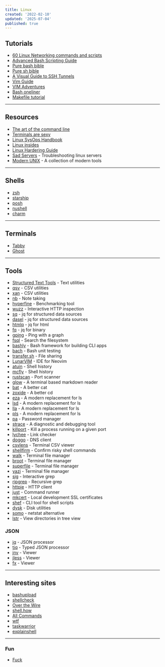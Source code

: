 ```yaml
---
title: Linux
created: '2022-02-10'
updated: '2025-07-04'
published: true
---
```


## Tutorials

- [60 Linux Networking commands and scripts](https://haydenjames.io/linux-networking-commands-scripts)
- [Advanced Bash Scripting Guide](https://tldp.org/LDP/abs/html)
- [Pure bash bible](https://github.com/dylanaraps/pure-bash-bible)
- [Pure sh bible](https://github.com/dylanaraps/pure-sh-bible)
- [A Visual Guide to SSH Tunnels](https://robotmoon.com/ssh-tunnels)
- [Vim Guide](https://thevaluable.dev/vim-beginner)
- [VIM Adventures](https://vim-adventures.com)
- [Bash oneliner](https://github.com/onceupon/Bash-Oneliner)
- [Makefile tutorial](https://makefiletutorial.com)

---

## Resources

- [The art of the command line](https://github.com/jlevy/the-art-of-command-line)
- [Terminals are sexy](https://github.com/k4m4/terminals-are-sexy)
- [Linux SysOps Handbook](https://abarrak.gitbook.io/linux-sysops-handbook)
- [Linux insides](https://0xax.gitbooks.io/linux-insides/content)
- [Linux Hardering Guide](https://madaidans-insecurities.github.io/guides/linux-hardening.html)
- [Sad Servers](https://sadservers.com/scenarios) - Troubleshooting linux servers
- [Modern UNIX](https://github.com/ibraheemdev/modern-unix) - A collection of modern tools

---

## Shells

- [zsh](https://ohmyz.sh)
- [starship](https://starship.rs)
- [posh](https://github.com/JanDeDobbeleer/oh-my-posh)
- [nushell](https://github.com/nushell/nushell)
- [charm](https://charm.sh)

---

## Terminals

- [Tabby](https://github.com/eugeny/tabby)
- [Ghost](https://github.com/ghostty-org/ghostty)

---

## Tools

- [Structured Text Tools](https://github.com/dbohdan/structured-text-tools) - Text utilities
- [qsv](https://github.com/dathere/qsv) - CSV utilities
- [xan](https://github.com/medialab/xan) - CSV utilities
- [nb](https://github.com/xwmx/nb) - Note taking
- [hyperfine](https://github.com/sharkdp/hyperfine) - Benchmarking tool
- [wuzz](https://github.com/asciimoo/wuzz) - Interactive HTTP inspection
- [sq](https://github.com/neilotoole/sq) - jq for structured data sources
- [dasel](https://github.com/TomWright/dasel) - jq for structured data sources
- [htmlq](https://github.com/mgdm/htmlq) - jq for html
- [fq](https://github.com/wader/fq) - jq for binary
- [gping](https://github.com/orf/gping) - Ping with a graph
- [fsql](https://github.com/kashav/fsql) - Search the filesystem
- [bashly](https://github.com/DannyBen/bashly) - Bash framework for building CLI apps
- [bach](https://github.com/bach-sh/bach) - Bash unit testing
- [transfer.sh](https://github.com/dutchcoders/transfer.sh) - File sharing
- [LunarVIM](https://github.com/LunarVim/LunarVim) - IDE for Neovim
- [atuin](https://github.com/atuinsh/atuin) - Shell history
- [mcfly](https://github.com/cantino/mcfly) - Shell history
- [rustscan](https://github.com/bee-san/RustScan) - Port scanner
- [glow](https://github.com/charmbracelet/glow) - A terminal based markdown reader
- [bat](https://github.com/sharkdp/bat) - A better cat
- [zoxide](https://github.com/ajeetdsouza/zoxide) - A better cd
- [eza](https://github.com/eza-community/eza) - A modern replacement for ls
- [lsd](https://github.com/lsd-rs/lsd) - A modern replacement for ls
- [lla](https://github.com/chaqchase/lla) - A modern replacement for ls
- [pls](https://github.com/pls-rs/pls) - A modern replacement for ls
- [pa](https://github.com/biox/pa) - Password manager
- [strace](https://github.com/strace/strace) - A diagnostic and debugging tool
- [killport](https://github.com/jkfran/killport) - Kill a process running on a given port
- [lychee](https://github.com/lycheeverse/lychee) - Link checker
- [doggo](https://github.com/mr-karan/doggo) - DNS client
- [csvlens](https://github.com/YS-L/csvlens) - Terminal CSV viewer
- [shellfirm](https://github.com/kaplanelad/shellfirm) - Confirm risky shell commands
- [walk](https://github.com/antonmedv/walk) - Terminal file manager
- [broot](https://github.com/Canop/broot) - Terminal file manager
- [superfile](https://github.com/yorukot/superfile) - Terminal file manager
- [yazi](https://github.com/sxyazi/yazi) - Terminal file manager
- [sig](https://github.com/ynqa/sig) - Interactive grep
- [ripgrep](https://github.com/BurntSushi/ripgrep) - Recursive grep
- [httpie](https://github.com/httpie/cli) - HTTP client
- [just](https://github.com/casey/just) - Command runner
- [mkcert](https://github.com/FiloSottile/mkcert) - Local development SSL certificates
- [shef](https://github.com/eduardoagarcia/shef) - CLI tool for shell scripts
- [dysk](https://github.com/Canop/dysk) - Disk utilities
- [somo](https://github.com/theopfr/somo) - netstat alternative
- [lstr](https://github.com/bgreenwell/lstr) - View directories in tree view

### JSON

- [jq](https://github.com/stedolan/jq) - JSON processor
- [tjq](https://github.com/alpaylan/tjq) - Typed JSON processor
- [jnv](https://github.com/ynqa/jnv) - Viewer
- [jless](https://github.com/PaulJuliusMartinez/jless) - Viewer
- [fx](https://github.com/antonmedv/fx) - Viewer

---

## Interesting sites

- [bashupload](https://bashupload.com)
- [shellcheck](https://www.shellcheck.net)
- [Over the Wire](https://overthewire.org/wargames)
- [shell.how](https://www.shell.how)
- [All Commands](https://www.commandlinefu.com/commands/browse)
- [wtf](https://github.com/wtfutil/wtf)
- [taskwarrior](https://github.com/GothenburgBitFactory/taskwarrior)
- [explainshell](https://explainshell.com)

---

### Fun

- [Fuck](https://github.com/nvbn/thefuck)
